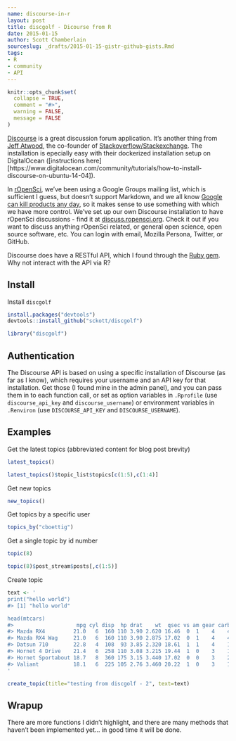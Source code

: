 ```yaml
---
name: discourse-in-r
layout: post
title: discgolf - Dicourse from R
date: 2015-01-15
author: Scott Chamberlain
sourceslug: _drafts/2015-01-15-gistr-github-gists.Rmd
tags:
- R
- community
- API
---
```


```r
knitr::opts_chunk$set(
  collapse = TRUE,
  comment = "#>",
  warning = FALSE,
  message = FALSE
)
```

[Discourse][disc] is a great discussion forum application. It's another thing from [Jeff Atwood](https://en.wikipedia.org/wiki/Jeff_Atwood), the co-founder of [Stackoverflow/Stackexchange](http://stackoverflow.com/). The installation is epecially easy with their dockerized installation setup on DigitalOcean ([instructions here][https://www.digitalocean.com/community/tutorials/how-to-install-discourse-on-ubuntu-14-04]). 

In [rOpenSci](http://ropensci.org/), we've been using a Google Groups mailing list, which is sufficient I guess, but doesn't support Markdown, and we all know [Google can kill products any day](http://www.slate.com/articles/technology/technology/2013/03/google_reader_why_did_everyone_s_favorite_rss_program_die_what_free_web.html), so it makes sense to use something with which we have more control. We've set up our own Discourse installation to have rOpenSci discussions - find it at [discuss.ropensci.org][metadisc]. Check it out if you want to discuss anything rOpenSci related, or general open science, open source software, etc. You can login with email, Mozilla Persona, Twitter, or GitHub. 

Discourse does have a RESTful API, which I found through the [Ruby gem](https://github.com/discourse/discourse_api/). Why not interact with the API via R?

## Install

Install `discgolf` 

```r
install.packages("devtools")
devtools::install_github("sckott/discgolf")
```

```r
library("discgolf")
```

## Authentication

The Discourse API is based on using a specific installation of Discourse (as far as I know), which requires your username and an API key for that installation. Get those (I found mine in the admin panel), and you can pass them in to each function call, or set as option variables in `.Rprofile` (use `discourse_api_key` and `discourse_username`) or environment variables in `.Renviron` (use `DISCOURSE_API_KEY` and `DISCOURSE_USERNAME`).

## Examples

Get the latest topics (abbreviated content for blog post brevity)

```r
latest_topics()
```

```r
latest_topics()$topic_list$topics[c(1:5),c(1:4)]
```

Get new topics

```r
new_topics()
```

Get topics by a specific user

```r
topics_by("cboettig")
```

Get a single topic by id number

```r
topic(8)
```

```r
topic(8)$post_stream$posts[,c(1:5)]
```

Create topic

```r
text <- '
print("hello world")
#> [1] "hello world"

head(mtcars)
#>                    mpg cyl disp  hp drat    wt  qsec vs am gear carb
#> Mazda RX4         21.0   6  160 110 3.90 2.620 16.46  0  1    4    4
#> Mazda RX4 Wag     21.0   6  160 110 3.90 2.875 17.02  0  1    4    4
#> Datsun 710        22.8   4  108  93 3.85 2.320 18.61  1  1    4    1
#> Hornet 4 Drive    21.4   6  258 110 3.08 3.215 19.44  1  0    3    1
#> Hornet Sportabout 18.7   8  360 175 3.15 3.440 17.02  0  0    3    2
#> Valiant           18.1   6  225 105 2.76 3.460 20.22  1  0    3    1
'

create_topic(title="testing from discgolf - 2", text=text)
```

## Wrapup

There are more functions I didn't highlight, and there are many methods that haven't been implemented yet... in good time it will be done. 

[disc]: http://www.discourse.org/
[metadisc]: https://meta.discourse.org/
[rodisc]: http://discuss.ropensci.org/
